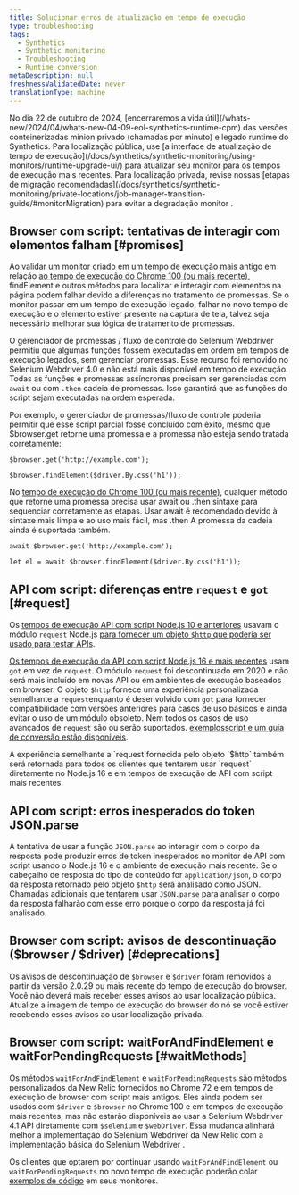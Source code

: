 ```yaml
---
title: Solucionar erros de atualização em tempo de execução
type: troubleshooting
tags:
  - Synthetics
  - Synthetic monitoring
  - Troubleshooting
  - Runtime conversion
metaDescription: null
freshnessValidatedDate: never
translationType: machine
---
```


<Callout variant="important">
  No dia 22 de outubro de 2024, [encerraremos a vida útil](/whats-new/2024/04/whats-new-04-09-eol-synthetics-runtime-cpm) das versões conteinerizadas minion privado (chamadas por minuto) e legado runtime do Synthetics. Para localização pública, use [a interface de atualização de tempo de execução](/docs/synthetics/synthetic-monitoring/using-monitors/runtime-upgrade-ui/) para atualizar seu monitor para os tempos de execução mais recentes. Para localização privada, revise nossas [etapas de migração recomendadas](/docs/synthetics/synthetic-monitoring/private-locations/job-manager-transition-guide/#monitorMigration) para evitar a degradação monitor .
</Callout>

## Browser com script: tentativas de interagir com elementos falham [#promises]

Ao validar um monitor criado em um tempo de execução mais antigo em relação [ao tempo de execução do Chrome 100 (ou mais recente)](/docs/synthetics/synthetic-monitoring/scripting-monitors/synthetic-scripted-browser-reference-monitor-versions-chrome-100), findElement e outros métodos para localizar e interagir com elementos na página podem falhar devido a diferenças no tratamento de promessas. Se o monitor passar em um tempo de execução legado, falhar no novo tempo de execução e o elemento estiver presente na captura de tela, talvez seja necessário melhorar sua lógica de tratamento de promessas.

O gerenciador de promessas / fluxo de controle do Selenium Webdriver permitiu que algumas funções fossem executadas em ordem em tempos de execução legados, sem gerenciar promessas. Esse recurso foi removido no Selenium Webdriver 4.0 e não está mais disponível em tempo de execução. Todas as funções e promessas assíncronas precisam ser gerenciadas com `await` ou com `.then` cadeia de promessas. Isso garantirá que as funções do script sejam executadas na ordem esperada.

Por exemplo, o gerenciador de promessas/fluxo de controle poderia permitir que esse script parcial fosse concluído com êxito, mesmo que $browser.get retorne uma promessa e a promessa não esteja sendo tratada corretamente:

```
$browser.get('http://example.com');

$browser.findElement($driver.By.css('h1'));
```

No [tempo de execução do Chrome 100 (ou mais recente)](/docs/synthetics/synthetic-monitoring/scripting-monitors/synthetic-scripted-browser-reference-monitor-versions-chrome-100), qualquer método que retorne uma promessa precisa usar await ou .then sintaxe para sequenciar corretamente as etapas. Usar await é recomendado devido à sintaxe mais limpa e ao uso mais fácil, mas .then A promessa da cadeia ainda é suportada também.

```
await $browser.get('http://example.com');

let el = await $browser.findElement($driver.By.css('h1'));
```

## API com script: diferenças entre `request` e `got` [#request]

Os [tempos de execução API com script Node.js 10 e anteriores](/docs/synthetics/synthetic-monitoring/using-monitors/manage-monitor-runtimes/#dependencies) usavam o módulo `request` Node.js [para fornecer um objeto `$http` que poderia ser usado para testar APIs](/docs/synthetics/synthetic-monitoring/scripting-monitors/write-synthetic-api-tests-legacy/).

[Os tempos de execução da API com script Node.js 16 e mais recentes](/docs/synthetics/synthetic-monitoring/using-monitors/manage-monitor-runtimes/#apidependencies) usam `got` em vez de `request`. O módulo `request` foi descontinuado em 2020 e não será mais incluído em novas API ou em ambientes de execução baseados em browser. O objeto `$http` fornece uma experiência personalizada semelhante a `request`enquanto é desenvolvido com `got` para fornecer compatibilidade com versões anteriores para casos de uso básicos e ainda evitar o uso de um módulo obsoleto. Nem todos os casos de uso avançados de `request` são ou serão suportados. [exemplosscript e um guia de conversão estão disponíveis](/docs/synthetics/synthetic-monitoring/scripting-monitors/write-synthetic-api-tests/).

<Callout variant="tip">
  A experiência semelhante a `request`fornecida pelo objeto `$http` também será retornada para todos os clientes que tentarem usar `request` diretamente no Node.js 16 e em tempos de execução de API com script mais recentes.
</Callout>

## API com script: erros inesperados do token JSON.parse

A tentativa de usar a função `JSON.parse` ao interagir com o corpo da resposta pode produzir erros de token inesperados no monitor de API com script usando o Node.js 16 e o ambiente de execução mais recente. Se o cabeçalho de resposta do tipo de conteúdo for `application/json`, o corpo da resposta retornado pelo objeto `$http` será analisado como JSON. Chamadas adicionais que tentarem usar `JSON.parse` para analisar o corpo da resposta falharão com esse erro porque o corpo da resposta já foi analisado.

## Browser com script: avisos de descontinuação ($browser / $driver) [#deprecations]

Os avisos de descontinuação de `$browser` e `$driver` foram removidos a partir da versão 2.0.29 ou mais recente do tempo de execução do browser. Você não deverá mais receber esses avisos ao usar localização pública. Atualize a imagem de tempo de execução do browser do nó se você estiver recebendo esses avisos ao usar localização privada.

## Browser com script: waitForAndFindElement e waitForPendingRequests [#waitMethods]

Os métodos `waitForAndFindElement` e `waitForPendingRequests` são métodos personalizados da New Relic fornecidos no Chrome 72 e em tempos de execução de browser com script mais antigos. Eles ainda podem ser usados com `$driver` e `$browser` no Chrome 100 e em tempos de execução mais recentes, mas não estarão disponíveis ao usar a Selenium Webdriver 4.1 API diretamente com `$selenium` e `$webDriver`. Essa mudança alinhará melhor a implementação do Selenium Webdriver da New Relic com a implementação básica do Selenium Webdriver .

Os clientes que optarem por continuar usando `waitForAndFindElement` ou `waitForPendingRequests` no novo tempo de execução poderão colar [exemplos de código](/docs/synthetics/synthetic-monitoring/scripting-monitors/synthetic-scripted-browser-reference-monitor-versions-chrome-100/#waitForAndFindElement) em seus monitores.